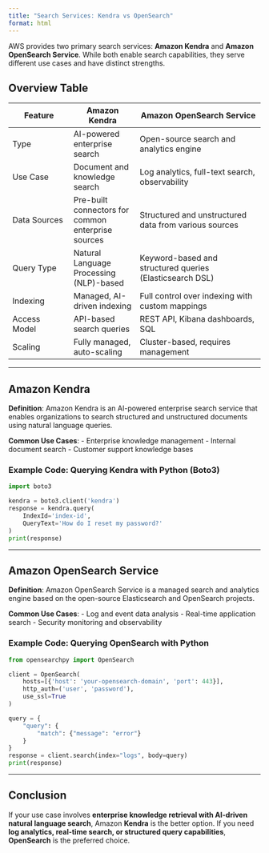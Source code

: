 ```yaml
---
title: "Search Services: Kendra vs OpenSearch"
format: html
---
```



AWS provides two primary search services: **Amazon Kendra** and **Amazon OpenSearch Service**. While both enable search capabilities, they serve different use cases and have distinct strengths.

## Overview Table

| Feature      | Amazon Kendra | Amazon OpenSearch Service |
|-------------|--------------|--------------------------|
| Type        | AI-powered enterprise search | Open-source search and analytics engine |
| Use Case    | Document and knowledge search | Log analytics, full-text search, observability |
| Data Sources| Pre-built connectors for common enterprise sources | Structured and unstructured data from various sources |
| Query Type  | Natural Language Processing (NLP)-based | Keyword-based and structured queries (Elasticsearch DSL) |
| Indexing    | Managed, AI-driven indexing | Full control over indexing with custom mappings |
| Access Model| API-based search queries | REST API, Kibana dashboards, SQL |
| Scaling     | Fully managed, auto-scaling | Cluster-based, requires management |

---

## Amazon Kendra

**Definition**: Amazon Kendra is an AI-powered enterprise search service that enables organizations to search structured and unstructured documents using natural language queries.

**Common Use Cases**:
- Enterprise knowledge management
- Internal document search
- Customer support knowledge bases

### Example Code: Querying Kendra with Python (Boto3)

```python
import boto3

kendra = boto3.client('kendra')
response = kendra.query(
    IndexId='index-id',
    QueryText='How do I reset my password?'
)
print(response)
```

---

## Amazon OpenSearch Service

**Definition**: Amazon OpenSearch Service is a managed search and analytics engine based on the open-source Elasticsearch and OpenSearch projects.

**Common Use Cases**:
- Log and event data analysis
- Real-time application search
- Security monitoring and observability

### Example Code: Querying OpenSearch with Python

```python
from opensearchpy import OpenSearch

client = OpenSearch(
    hosts=[{'host': 'your-opensearch-domain', 'port': 443}],
    http_auth=('user', 'password'),
    use_ssl=True
)

query = {
    "query": {
        "match": {"message": "error"}
    }
}
response = client.search(index="logs", body=query)
print(response)
```

---

## Conclusion
If your use case involves **enterprise knowledge retrieval with AI-driven natural language search**, Amazon **Kendra** is the better option. If you need **log analytics, real-time search, or structured query capabilities**, **OpenSearch** is the preferred choice.


